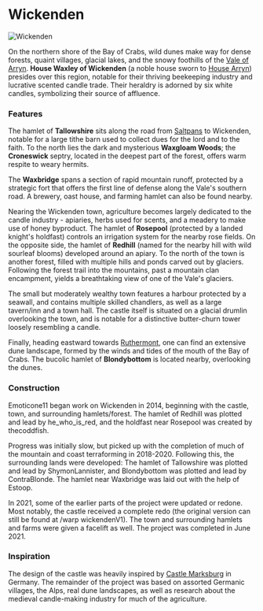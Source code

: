 

# Wickenden

<Image src="https://cdn.sanity.io/images/1as7cn02/production/55b8b973986fb1e8b2997be1761b4d66664e5255-1792x1027.png?w=976&h=350&fit=crop&crop=center&auto=format" alt="Wickenden" width={976} height={350}  />

<ProjectDetails
  floatRight
  region="Vale"
  house="House Waxley"
  type="Castle"
  status="Completed"
  warp="/warp wickenden"
  projectLead="Emoticone11"
  dateStarted="November 30, 2014"
  dateCompleted="June 22, 2021"
/>

On the northern shore of the Bay of Crabs, wild dunes make way for dense forests, quaint villages, glacial lakes, and the snowy foothills of the [Vale of Arryn](https://westeroscraft.com/wiki/vale). **House Waxley of Wickenden** (a noble house sworn to [House Arryn](https://westeroscraft.com/wiki/vale/the-eyrie)) presides over this region, notable for their thriving beekeeping industry and lucrative scented candle trade. Their heraldry is adorned by six white candles, symbolizing their source of affluence.

### Features

The hamlet of **Tallowshire** sits along the road from [Saltpans](https://westeroscraft.com/wiki/riverlands/saltpans) to Wickenden, notable for a large tithe barn used to collect dues for the lord and to the faith. To the north lies the dark and mysterious **Waxgloam Woods**; the **Croneswick** septry, located in the deepest part of the forest, offers warm respite to weary hermits.  
  
The **Waxbridge** spans a section of rapid mountain runoff, protected by a strategic fort that offers the first line of defense along the Vale's southern road. A brewery, oast house, and farming hamlet can also be found nearby.  
  
Nearing the Wickenden town, agriculture becomes largely dedicated to the candle industry - apiaries, herbs used for scents, and a meadery to make use of honey byproduct. The hamlet of **Rosepool** (protected by a landed knight's holdfast) controls an irrigation system for the nearby rose fields. On the opposite side, the hamlet of **Redhill** (named for the nearby hill with wild sourleaf blooms) developed around an apiary. To the north of the town is another forest, filled with multiple hills and ponds carved out by glaciers. Following the forest trail into the mountains, past a mountain clan encampment, yields a breathtaking view of one of the Vale's glaciers.  
  
The small but moderately wealthy town features a harbour protected by a seawall, and contains multiple skilled chandlers, as well as a large tavern/inn and a town hall. The castle itself is situated on a glacial drumlin overlooking the town, and is notable for a distinctive butter-churn tower loosely resembling a candle.  
  
Finally, heading eastward towards [Ruthermont](https://westeroscraft.com/wiki/vale/ruthermont), one can find an extensive dune landscape, formed by the winds and tides of the mouth of the Bay of Crabs. The bucolic hamlet of **Blondybottom** is located nearby, overlooking the dunes.

### Construction

Emoticone11 began work on Wickenden in 2014, beginning with the castle, town, and surrounding hamlets/forest. The hamlet of Redhill was plotted and lead by he_who_is_red, and the holdfast near Rosepool was created by thecoddfish.  
  
Progress was initially slow, but picked up with the completion of much of the mountain and coast terraforming in 2018-2020. Following this, the surrounding lands were developed: The hamlet of Tallowshire was plotted and lead by ShymonLannister, and Blondybottom was plotted and lead by ContraBlonde. The hamlet near Waxbridge was laid out with the help of Estoop.  
  
In 2021, some of the earlier parts of the project were updated or redone. Most notably, the castle received a complete redo (the original version can still be found at /warp wickendenV1). The town and surrounding hamlets and farms were given a facelift as well. The project was completed in June 2021.

### Inspiration

The design of the castle was heavily inspired by [Castle Marksburg](https://en.wikipedia.org/wiki/Marksburg) in Germany. The remainder of the project was based on assorted Germanic villages, the Alps, real dune landscapes, as well as research about the medieval candle-making industry for much of the agriculture.